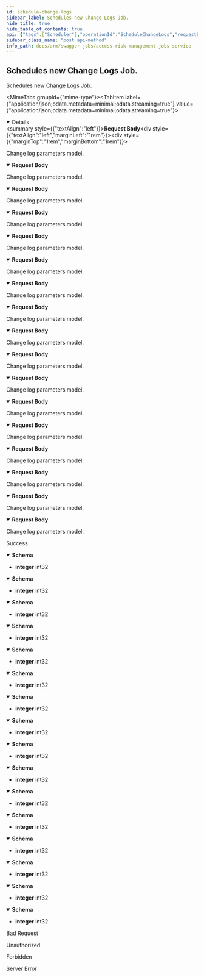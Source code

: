 ```yaml
---
id: schedule-change-logs
sidebar_label: Schedules new Change Logs Job.
hide_title: true
hide_table_of_contents: true
api: {"tags":["Scheduler"],"operationId":"ScheduleChangeLogs","requestBody":{"content":{"application/json;odata.metadata=minimal;odata.streaming=true":{"schema":{"description":"Represents change logs parameters.","required":["customerId","changeLogType","itemIds"],"type":"object","properties":{"customerId":{"format":"uuid","description":"Identifier of the customer.","type":"string"},"erpSystemId":{"format":"int32","description":"Identifier of ERP system.","type":"integer"},"changeLogType":{"description":"Type of change logs: rulebook change logs, user management change logs, etc..","type":"string"},"itemIds":{"description":"Identifiers of items to generate logs.","minLength":1,"uniqueItems":false,"type":"array","items":{"type":"object"}},"fromDate":{"format":"date-time","description":"Start date of the reporting period.","type":"string"},"toDate":{"format":"date-time","description":"End date of the reporting period.","type":"string"}}}},"application/json;odata.metadata=minimal;odata.streaming=false":{"schema":{"description":"Represents change logs parameters.","required":["customerId","changeLogType","itemIds"],"type":"object","properties":{"customerId":{"format":"uuid","description":"Identifier of the customer.","type":"string"},"erpSystemId":{"format":"int32","description":"Identifier of ERP system.","type":"integer"},"changeLogType":{"description":"Type of change logs: rulebook change logs, user management change logs, etc..","type":"string"},"itemIds":{"description":"Identifiers of items to generate logs.","minLength":1,"uniqueItems":false,"type":"array","items":{"type":"object"}},"fromDate":{"format":"date-time","description":"Start date of the reporting period.","type":"string"},"toDate":{"format":"date-time","description":"End date of the reporting period.","type":"string"}}}},"application/json;odata.metadata=minimal":{"schema":{"description":"Represents change logs parameters.","required":["customerId","changeLogType","itemIds"],"type":"object","properties":{"customerId":{"format":"uuid","description":"Identifier of the customer.","type":"string"},"erpSystemId":{"format":"int32","description":"Identifier of ERP system.","type":"integer"},"changeLogType":{"description":"Type of change logs: rulebook change logs, user management change logs, etc..","type":"string"},"itemIds":{"description":"Identifiers of items to generate logs.","minLength":1,"uniqueItems":false,"type":"array","items":{"type":"object"}},"fromDate":{"format":"date-time","description":"Start date of the reporting period.","type":"string"},"toDate":{"format":"date-time","description":"End date of the reporting period.","type":"string"}}}},"application/json;odata.metadata=full;odata.streaming=true":{"schema":{"description":"Represents change logs parameters.","required":["customerId","changeLogType","itemIds"],"type":"object","properties":{"customerId":{"format":"uuid","description":"Identifier of the customer.","type":"string"},"erpSystemId":{"format":"int32","description":"Identifier of ERP system.","type":"integer"},"changeLogType":{"description":"Type of change logs: rulebook change logs, user management change logs, etc..","type":"string"},"itemIds":{"description":"Identifiers of items to generate logs.","minLength":1,"uniqueItems":false,"type":"array","items":{"type":"object"}},"fromDate":{"format":"date-time","description":"Start date of the reporting period.","type":"string"},"toDate":{"format":"date-time","description":"End date of the reporting period.","type":"string"}}}},"application/json;odata.metadata=full;odata.streaming=false":{"schema":{"description":"Represents change logs parameters.","required":["customerId","changeLogType","itemIds"],"type":"object","properties":{"customerId":{"format":"uuid","description":"Identifier of the customer.","type":"string"},"erpSystemId":{"format":"int32","description":"Identifier of ERP system.","type":"integer"},"changeLogType":{"description":"Type of change logs: rulebook change logs, user management change logs, etc..","type":"string"},"itemIds":{"description":"Identifiers of items to generate logs.","minLength":1,"uniqueItems":false,"type":"array","items":{"type":"object"}},"fromDate":{"format":"date-time","description":"Start date of the reporting period.","type":"string"},"toDate":{"format":"date-time","description":"End date of the reporting period.","type":"string"}}}},"application/json;odata.metadata=full":{"schema":{"description":"Represents change logs parameters.","required":["customerId","changeLogType","itemIds"],"type":"object","properties":{"customerId":{"format":"uuid","description":"Identifier of the customer.","type":"string"},"erpSystemId":{"format":"int32","description":"Identifier of ERP system.","type":"integer"},"changeLogType":{"description":"Type of change logs: rulebook change logs, user management change logs, etc..","type":"string"},"itemIds":{"description":"Identifiers of items to generate logs.","minLength":1,"uniqueItems":false,"type":"array","items":{"type":"object"}},"fromDate":{"format":"date-time","description":"Start date of the reporting period.","type":"string"},"toDate":{"format":"date-time","description":"End date of the reporting period.","type":"string"}}}},"application/json;odata.metadata=none;odata.streaming=true":{"schema":{"description":"Represents change logs parameters.","required":["customerId","changeLogType","itemIds"],"type":"object","properties":{"customerId":{"format":"uuid","description":"Identifier of the customer.","type":"string"},"erpSystemId":{"format":"int32","description":"Identifier of ERP system.","type":"integer"},"changeLogType":{"description":"Type of change logs: rulebook change logs, user management change logs, etc..","type":"string"},"itemIds":{"description":"Identifiers of items to generate logs.","minLength":1,"uniqueItems":false,"type":"array","items":{"type":"object"}},"fromDate":{"format":"date-time","description":"Start date of the reporting period.","type":"string"},"toDate":{"format":"date-time","description":"End date of the reporting period.","type":"string"}}}},"application/json;odata.metadata=none;odata.streaming=false":{"schema":{"description":"Represents change logs parameters.","required":["customerId","changeLogType","itemIds"],"type":"object","properties":{"customerId":{"format":"uuid","description":"Identifier of the customer.","type":"string"},"erpSystemId":{"format":"int32","description":"Identifier of ERP system.","type":"integer"},"changeLogType":{"description":"Type of change logs: rulebook change logs, user management change logs, etc..","type":"string"},"itemIds":{"description":"Identifiers of items to generate logs.","minLength":1,"uniqueItems":false,"type":"array","items":{"type":"object"}},"fromDate":{"format":"date-time","description":"Start date of the reporting period.","type":"string"},"toDate":{"format":"date-time","description":"End date of the reporting period.","type":"string"}}}},"application/json;odata.metadata=none":{"schema":{"description":"Represents change logs parameters.","required":["customerId","changeLogType","itemIds"],"type":"object","properties":{"customerId":{"format":"uuid","description":"Identifier of the customer.","type":"string"},"erpSystemId":{"format":"int32","description":"Identifier of ERP system.","type":"integer"},"changeLogType":{"description":"Type of change logs: rulebook change logs, user management change logs, etc..","type":"string"},"itemIds":{"description":"Identifiers of items to generate logs.","minLength":1,"uniqueItems":false,"type":"array","items":{"type":"object"}},"fromDate":{"format":"date-time","description":"Start date of the reporting period.","type":"string"},"toDate":{"format":"date-time","description":"End date of the reporting period.","type":"string"}}}},"application/json;odata.streaming=true":{"schema":{"description":"Represents change logs parameters.","required":["customerId","changeLogType","itemIds"],"type":"object","properties":{"customerId":{"format":"uuid","description":"Identifier of the customer.","type":"string"},"erpSystemId":{"format":"int32","description":"Identifier of ERP system.","type":"integer"},"changeLogType":{"description":"Type of change logs: rulebook change logs, user management change logs, etc..","type":"string"},"itemIds":{"description":"Identifiers of items to generate logs.","minLength":1,"uniqueItems":false,"type":"array","items":{"type":"object"}},"fromDate":{"format":"date-time","description":"Start date of the reporting period.","type":"string"},"toDate":{"format":"date-time","description":"End date of the reporting period.","type":"string"}}}},"application/json;odata.streaming=false":{"schema":{"description":"Represents change logs parameters.","required":["customerId","changeLogType","itemIds"],"type":"object","properties":{"customerId":{"format":"uuid","description":"Identifier of the customer.","type":"string"},"erpSystemId":{"format":"int32","description":"Identifier of ERP system.","type":"integer"},"changeLogType":{"description":"Type of change logs: rulebook change logs, user management change logs, etc..","type":"string"},"itemIds":{"description":"Identifiers of items to generate logs.","minLength":1,"uniqueItems":false,"type":"array","items":{"type":"object"}},"fromDate":{"format":"date-time","description":"Start date of the reporting period.","type":"string"},"toDate":{"format":"date-time","description":"End date of the reporting period.","type":"string"}}}},"application/json":{"schema":{"description":"Represents change logs parameters.","required":["customerId","changeLogType","itemIds"],"type":"object","properties":{"customerId":{"format":"uuid","description":"Identifier of the customer.","type":"string"},"erpSystemId":{"format":"int32","description":"Identifier of ERP system.","type":"integer"},"changeLogType":{"description":"Type of change logs: rulebook change logs, user management change logs, etc..","type":"string"},"itemIds":{"description":"Identifiers of items to generate logs.","minLength":1,"uniqueItems":false,"type":"array","items":{"type":"object"}},"fromDate":{"format":"date-time","description":"Start date of the reporting period.","type":"string"},"toDate":{"format":"date-time","description":"End date of the reporting period.","type":"string"}}}},"application/xml":{"schema":{"description":"Represents change logs parameters.","required":["customerId","changeLogType","itemIds"],"type":"object","properties":{"customerId":{"format":"uuid","description":"Identifier of the customer.","type":"string"},"erpSystemId":{"format":"int32","description":"Identifier of ERP system.","type":"integer"},"changeLogType":{"description":"Type of change logs: rulebook change logs, user management change logs, etc..","type":"string"},"itemIds":{"description":"Identifiers of items to generate logs.","minLength":1,"uniqueItems":false,"type":"array","items":{"type":"object"}},"fromDate":{"format":"date-time","description":"Start date of the reporting period.","type":"string"},"toDate":{"format":"date-time","description":"End date of the reporting period.","type":"string"}}}},"application/prs.odatatestxx-odata":{"schema":{"description":"Represents change logs parameters.","required":["customerId","changeLogType","itemIds"],"type":"object","properties":{"customerId":{"format":"uuid","description":"Identifier of the customer.","type":"string"},"erpSystemId":{"format":"int32","description":"Identifier of ERP system.","type":"integer"},"changeLogType":{"description":"Type of change logs: rulebook change logs, user management change logs, etc..","type":"string"},"itemIds":{"description":"Identifiers of items to generate logs.","minLength":1,"uniqueItems":false,"type":"array","items":{"type":"object"}},"fromDate":{"format":"date-time","description":"Start date of the reporting period.","type":"string"},"toDate":{"format":"date-time","description":"End date of the reporting period.","type":"string"}}}},"application/json-patch+json":{"schema":{"description":"Represents change logs parameters.","required":["customerId","changeLogType","itemIds"],"type":"object","properties":{"customerId":{"format":"uuid","description":"Identifier of the customer.","type":"string"},"erpSystemId":{"format":"int32","description":"Identifier of ERP system.","type":"integer"},"changeLogType":{"description":"Type of change logs: rulebook change logs, user management change logs, etc..","type":"string"},"itemIds":{"description":"Identifiers of items to generate logs.","minLength":1,"uniqueItems":false,"type":"array","items":{"type":"object"}},"fromDate":{"format":"date-time","description":"Start date of the reporting period.","type":"string"},"toDate":{"format":"date-time","description":"End date of the reporting period.","type":"string"}}}},"text/json":{"schema":{"description":"Represents change logs parameters.","required":["customerId","changeLogType","itemIds"],"type":"object","properties":{"customerId":{"format":"uuid","description":"Identifier of the customer.","type":"string"},"erpSystemId":{"format":"int32","description":"Identifier of ERP system.","type":"integer"},"changeLogType":{"description":"Type of change logs: rulebook change logs, user management change logs, etc..","type":"string"},"itemIds":{"description":"Identifiers of items to generate logs.","minLength":1,"uniqueItems":false,"type":"array","items":{"type":"object"}},"fromDate":{"format":"date-time","description":"Start date of the reporting period.","type":"string"},"toDate":{"format":"date-time","description":"End date of the reporting period.","type":"string"}}}},"application/*+json":{"schema":{"description":"Represents change logs parameters.","required":["customerId","changeLogType","itemIds"],"type":"object","properties":{"customerId":{"format":"uuid","description":"Identifier of the customer.","type":"string"},"erpSystemId":{"format":"int32","description":"Identifier of ERP system.","type":"integer"},"changeLogType":{"description":"Type of change logs: rulebook change logs, user management change logs, etc..","type":"string"},"itemIds":{"description":"Identifiers of items to generate logs.","minLength":1,"uniqueItems":false,"type":"array","items":{"type":"object"}},"fromDate":{"format":"date-time","description":"Start date of the reporting period.","type":"string"},"toDate":{"format":"date-time","description":"End date of the reporting period.","type":"string"}}}}},"description":"Change log parameters model."},"responses":{"200":{"description":"Success","content":{"application/json;odata.metadata=minimal;odata.streaming=true":{"schema":{"format":"int32","type":"integer"}},"application/json;odata.metadata=minimal;odata.streaming=false":{"schema":{"format":"int32","type":"integer"}},"application/json;odata.metadata=minimal":{"schema":{"format":"int32","type":"integer"}},"application/json;odata.metadata=full;odata.streaming=true":{"schema":{"format":"int32","type":"integer"}},"application/json;odata.metadata=full;odata.streaming=false":{"schema":{"format":"int32","type":"integer"}},"application/json;odata.metadata=full":{"schema":{"format":"int32","type":"integer"}},"application/json;odata.metadata=none;odata.streaming=true":{"schema":{"format":"int32","type":"integer"}},"application/json;odata.metadata=none;odata.streaming=false":{"schema":{"format":"int32","type":"integer"}},"application/json;odata.metadata=none":{"schema":{"format":"int32","type":"integer"}},"application/json;odata.streaming=true":{"schema":{"format":"int32","type":"integer"}},"application/json;odata.streaming=false":{"schema":{"format":"int32","type":"integer"}},"application/json":{"schema":{"format":"int32","type":"integer"}},"application/xml":{"schema":{"format":"int32","type":"integer"}},"application/prs.odatatestxx-odata":{"schema":{"format":"int32","type":"integer"}},"text/plain":{"schema":{"format":"int32","type":"integer"}},"text/json":{"schema":{"format":"int32","type":"integer"}}}},"400":{"description":"Bad Request"},"401":{"description":"Unauthorized"},"403":{"description":"Forbidden"},"500":{"description":"Server Error"}},"description":"Schedules new Change Logs Job.","method":"post","path":"/api/schedule/changeLogs","jsonRequestBodyExample":{"customerId":"3fa85f64-5717-4562-b3fc-2c963f66afa6","erpSystemId":0,"changeLogType":"string","itemIds":[{}],"fromDate":"2022-08-23","toDate":"2022-08-23"},"info":{"version":"1.0","title":"Access Risk Management Jobs Service"},"postman":{"name":"Schedules new Change Logs Job.","description":{"type":"text/plain"},"url":{"path":["api","schedule","changeLogs"],"host":["{{baseUrl}}"],"query":[],"variable":[]},"header":[{"key":"Content-Type","value":"application/json"},{"key":"Accept","value":"application/json;odata.metadata=minimal;odata.streaming=true"}],"method":"POST","body":{"mode":"raw","raw":"\"\"","options":{"raw":{"language":"json"}}}}}
sidebar_class_name: "post api-method"
info_path: docs/arm/swagger-jobs/access-risk-management-jobs-service
---
```



## Schedules new Change Logs Job.



Schedules new Change Logs Job.

<MimeTabs groupId={"mime-type"}><TabItem label={"application/json;odata.metadata=minimal;odata.streaming=true"} value={"application/json;odata.metadata=minimal;odata.streaming=true"}><details style={{}} data-collapsed={false} open={true}><summary style={{"textAlign":"left"}}><strong>Request Body</strong></summary><div style={{"textAlign":"left","marginLeft":"1rem"}}><div style={{"marginTop":"1rem","marginBottom":"1rem"}}>

Change log parameters model.

</div></div><ul style={{"marginLeft":"1rem"}}><SchemaItem collapsible={false} name={"customerId"} required={true} schemaDescription={"Identifier of the customer."} schemaName={"uuid"} qualifierMessage={undefined} defaultValue={undefined}></SchemaItem><SchemaItem collapsible={false} name={"erpSystemId"} required={false} schemaDescription={"Identifier of ERP system."} schemaName={"int32"} qualifierMessage={undefined} defaultValue={undefined}></SchemaItem><SchemaItem collapsible={false} name={"changeLogType"} required={true} schemaDescription={"Type of change logs: rulebook change logs, user management change logs, etc.."} schemaName={"string"} qualifierMessage={undefined} defaultValue={undefined}></SchemaItem><SchemaItem collapsible={false} name={"itemIds"} required={true} schemaDescription={"Identifiers of items to generate logs."} schemaName={"object[]"} qualifierMessage={undefined} defaultValue={undefined}></SchemaItem><SchemaItem collapsible={false} name={"fromDate"} required={false} schemaDescription={"Start date of the reporting period."} schemaName={"date-time"} qualifierMessage={undefined} defaultValue={undefined}></SchemaItem><SchemaItem collapsible={false} name={"toDate"} required={false} schemaDescription={"End date of the reporting period."} schemaName={"date-time"} qualifierMessage={undefined} defaultValue={undefined}></SchemaItem></ul></details></TabItem><TabItem label={"application/json;odata.metadata=minimal;odata.streaming=false"} value={"application/json;odata.metadata=minimal;odata.streaming=false"}><details style={{}} data-collapsed={false} open={true}><summary style={{"textAlign":"left"}}><strong>Request Body</strong></summary><div style={{"textAlign":"left","marginLeft":"1rem"}}><div style={{"marginTop":"1rem","marginBottom":"1rem"}}>

Change log parameters model.

</div></div><ul style={{"marginLeft":"1rem"}}><SchemaItem collapsible={false} name={"customerId"} required={true} schemaDescription={"Identifier of the customer."} schemaName={"uuid"} qualifierMessage={undefined} defaultValue={undefined}></SchemaItem><SchemaItem collapsible={false} name={"erpSystemId"} required={false} schemaDescription={"Identifier of ERP system."} schemaName={"int32"} qualifierMessage={undefined} defaultValue={undefined}></SchemaItem><SchemaItem collapsible={false} name={"changeLogType"} required={true} schemaDescription={"Type of change logs: rulebook change logs, user management change logs, etc.."} schemaName={"string"} qualifierMessage={undefined} defaultValue={undefined}></SchemaItem><SchemaItem collapsible={false} name={"itemIds"} required={true} schemaDescription={"Identifiers of items to generate logs."} schemaName={"object[]"} qualifierMessage={undefined} defaultValue={undefined}></SchemaItem><SchemaItem collapsible={false} name={"fromDate"} required={false} schemaDescription={"Start date of the reporting period."} schemaName={"date-time"} qualifierMessage={undefined} defaultValue={undefined}></SchemaItem><SchemaItem collapsible={false} name={"toDate"} required={false} schemaDescription={"End date of the reporting period."} schemaName={"date-time"} qualifierMessage={undefined} defaultValue={undefined}></SchemaItem></ul></details></TabItem><TabItem label={"application/json;odata.metadata=minimal"} value={"application/json;odata.metadata=minimal"}><details style={{}} data-collapsed={false} open={true}><summary style={{"textAlign":"left"}}><strong>Request Body</strong></summary><div style={{"textAlign":"left","marginLeft":"1rem"}}><div style={{"marginTop":"1rem","marginBottom":"1rem"}}>

Change log parameters model.

</div></div><ul style={{"marginLeft":"1rem"}}><SchemaItem collapsible={false} name={"customerId"} required={true} schemaDescription={"Identifier of the customer."} schemaName={"uuid"} qualifierMessage={undefined} defaultValue={undefined}></SchemaItem><SchemaItem collapsible={false} name={"erpSystemId"} required={false} schemaDescription={"Identifier of ERP system."} schemaName={"int32"} qualifierMessage={undefined} defaultValue={undefined}></SchemaItem><SchemaItem collapsible={false} name={"changeLogType"} required={true} schemaDescription={"Type of change logs: rulebook change logs, user management change logs, etc.."} schemaName={"string"} qualifierMessage={undefined} defaultValue={undefined}></SchemaItem><SchemaItem collapsible={false} name={"itemIds"} required={true} schemaDescription={"Identifiers of items to generate logs."} schemaName={"object[]"} qualifierMessage={undefined} defaultValue={undefined}></SchemaItem><SchemaItem collapsible={false} name={"fromDate"} required={false} schemaDescription={"Start date of the reporting period."} schemaName={"date-time"} qualifierMessage={undefined} defaultValue={undefined}></SchemaItem><SchemaItem collapsible={false} name={"toDate"} required={false} schemaDescription={"End date of the reporting period."} schemaName={"date-time"} qualifierMessage={undefined} defaultValue={undefined}></SchemaItem></ul></details></TabItem><TabItem label={"application/json;odata.metadata=full;odata.streaming=true"} value={"application/json;odata.metadata=full;odata.streaming=true"}><details style={{}} data-collapsed={false} open={true}><summary style={{"textAlign":"left"}}><strong>Request Body</strong></summary><div style={{"textAlign":"left","marginLeft":"1rem"}}><div style={{"marginTop":"1rem","marginBottom":"1rem"}}>

Change log parameters model.

</div></div><ul style={{"marginLeft":"1rem"}}><SchemaItem collapsible={false} name={"customerId"} required={true} schemaDescription={"Identifier of the customer."} schemaName={"uuid"} qualifierMessage={undefined} defaultValue={undefined}></SchemaItem><SchemaItem collapsible={false} name={"erpSystemId"} required={false} schemaDescription={"Identifier of ERP system."} schemaName={"int32"} qualifierMessage={undefined} defaultValue={undefined}></SchemaItem><SchemaItem collapsible={false} name={"changeLogType"} required={true} schemaDescription={"Type of change logs: rulebook change logs, user management change logs, etc.."} schemaName={"string"} qualifierMessage={undefined} defaultValue={undefined}></SchemaItem><SchemaItem collapsible={false} name={"itemIds"} required={true} schemaDescription={"Identifiers of items to generate logs."} schemaName={"object[]"} qualifierMessage={undefined} defaultValue={undefined}></SchemaItem><SchemaItem collapsible={false} name={"fromDate"} required={false} schemaDescription={"Start date of the reporting period."} schemaName={"date-time"} qualifierMessage={undefined} defaultValue={undefined}></SchemaItem><SchemaItem collapsible={false} name={"toDate"} required={false} schemaDescription={"End date of the reporting period."} schemaName={"date-time"} qualifierMessage={undefined} defaultValue={undefined}></SchemaItem></ul></details></TabItem><TabItem label={"application/json;odata.metadata=full;odata.streaming=false"} value={"application/json;odata.metadata=full;odata.streaming=false"}><details style={{}} data-collapsed={false} open={true}><summary style={{"textAlign":"left"}}><strong>Request Body</strong></summary><div style={{"textAlign":"left","marginLeft":"1rem"}}><div style={{"marginTop":"1rem","marginBottom":"1rem"}}>

Change log parameters model.

</div></div><ul style={{"marginLeft":"1rem"}}><SchemaItem collapsible={false} name={"customerId"} required={true} schemaDescription={"Identifier of the customer."} schemaName={"uuid"} qualifierMessage={undefined} defaultValue={undefined}></SchemaItem><SchemaItem collapsible={false} name={"erpSystemId"} required={false} schemaDescription={"Identifier of ERP system."} schemaName={"int32"} qualifierMessage={undefined} defaultValue={undefined}></SchemaItem><SchemaItem collapsible={false} name={"changeLogType"} required={true} schemaDescription={"Type of change logs: rulebook change logs, user management change logs, etc.."} schemaName={"string"} qualifierMessage={undefined} defaultValue={undefined}></SchemaItem><SchemaItem collapsible={false} name={"itemIds"} required={true} schemaDescription={"Identifiers of items to generate logs."} schemaName={"object[]"} qualifierMessage={undefined} defaultValue={undefined}></SchemaItem><SchemaItem collapsible={false} name={"fromDate"} required={false} schemaDescription={"Start date of the reporting period."} schemaName={"date-time"} qualifierMessage={undefined} defaultValue={undefined}></SchemaItem><SchemaItem collapsible={false} name={"toDate"} required={false} schemaDescription={"End date of the reporting period."} schemaName={"date-time"} qualifierMessage={undefined} defaultValue={undefined}></SchemaItem></ul></details></TabItem><TabItem label={"application/json;odata.metadata=full"} value={"application/json;odata.metadata=full"}><details style={{}} data-collapsed={false} open={true}><summary style={{"textAlign":"left"}}><strong>Request Body</strong></summary><div style={{"textAlign":"left","marginLeft":"1rem"}}><div style={{"marginTop":"1rem","marginBottom":"1rem"}}>

Change log parameters model.

</div></div><ul style={{"marginLeft":"1rem"}}><SchemaItem collapsible={false} name={"customerId"} required={true} schemaDescription={"Identifier of the customer."} schemaName={"uuid"} qualifierMessage={undefined} defaultValue={undefined}></SchemaItem><SchemaItem collapsible={false} name={"erpSystemId"} required={false} schemaDescription={"Identifier of ERP system."} schemaName={"int32"} qualifierMessage={undefined} defaultValue={undefined}></SchemaItem><SchemaItem collapsible={false} name={"changeLogType"} required={true} schemaDescription={"Type of change logs: rulebook change logs, user management change logs, etc.."} schemaName={"string"} qualifierMessage={undefined} defaultValue={undefined}></SchemaItem><SchemaItem collapsible={false} name={"itemIds"} required={true} schemaDescription={"Identifiers of items to generate logs."} schemaName={"object[]"} qualifierMessage={undefined} defaultValue={undefined}></SchemaItem><SchemaItem collapsible={false} name={"fromDate"} required={false} schemaDescription={"Start date of the reporting period."} schemaName={"date-time"} qualifierMessage={undefined} defaultValue={undefined}></SchemaItem><SchemaItem collapsible={false} name={"toDate"} required={false} schemaDescription={"End date of the reporting period."} schemaName={"date-time"} qualifierMessage={undefined} defaultValue={undefined}></SchemaItem></ul></details></TabItem><TabItem label={"application/json;odata.metadata=none;odata.streaming=true"} value={"application/json;odata.metadata=none;odata.streaming=true"}><details style={{}} data-collapsed={false} open={true}><summary style={{"textAlign":"left"}}><strong>Request Body</strong></summary><div style={{"textAlign":"left","marginLeft":"1rem"}}><div style={{"marginTop":"1rem","marginBottom":"1rem"}}>

Change log parameters model.

</div></div><ul style={{"marginLeft":"1rem"}}><SchemaItem collapsible={false} name={"customerId"} required={true} schemaDescription={"Identifier of the customer."} schemaName={"uuid"} qualifierMessage={undefined} defaultValue={undefined}></SchemaItem><SchemaItem collapsible={false} name={"erpSystemId"} required={false} schemaDescription={"Identifier of ERP system."} schemaName={"int32"} qualifierMessage={undefined} defaultValue={undefined}></SchemaItem><SchemaItem collapsible={false} name={"changeLogType"} required={true} schemaDescription={"Type of change logs: rulebook change logs, user management change logs, etc.."} schemaName={"string"} qualifierMessage={undefined} defaultValue={undefined}></SchemaItem><SchemaItem collapsible={false} name={"itemIds"} required={true} schemaDescription={"Identifiers of items to generate logs."} schemaName={"object[]"} qualifierMessage={undefined} defaultValue={undefined}></SchemaItem><SchemaItem collapsible={false} name={"fromDate"} required={false} schemaDescription={"Start date of the reporting period."} schemaName={"date-time"} qualifierMessage={undefined} defaultValue={undefined}></SchemaItem><SchemaItem collapsible={false} name={"toDate"} required={false} schemaDescription={"End date of the reporting period."} schemaName={"date-time"} qualifierMessage={undefined} defaultValue={undefined}></SchemaItem></ul></details></TabItem><TabItem label={"application/json;odata.metadata=none;odata.streaming=false"} value={"application/json;odata.metadata=none;odata.streaming=false"}><details style={{}} data-collapsed={false} open={true}><summary style={{"textAlign":"left"}}><strong>Request Body</strong></summary><div style={{"textAlign":"left","marginLeft":"1rem"}}><div style={{"marginTop":"1rem","marginBottom":"1rem"}}>

Change log parameters model.

</div></div><ul style={{"marginLeft":"1rem"}}><SchemaItem collapsible={false} name={"customerId"} required={true} schemaDescription={"Identifier of the customer."} schemaName={"uuid"} qualifierMessage={undefined} defaultValue={undefined}></SchemaItem><SchemaItem collapsible={false} name={"erpSystemId"} required={false} schemaDescription={"Identifier of ERP system."} schemaName={"int32"} qualifierMessage={undefined} defaultValue={undefined}></SchemaItem><SchemaItem collapsible={false} name={"changeLogType"} required={true} schemaDescription={"Type of change logs: rulebook change logs, user management change logs, etc.."} schemaName={"string"} qualifierMessage={undefined} defaultValue={undefined}></SchemaItem><SchemaItem collapsible={false} name={"itemIds"} required={true} schemaDescription={"Identifiers of items to generate logs."} schemaName={"object[]"} qualifierMessage={undefined} defaultValue={undefined}></SchemaItem><SchemaItem collapsible={false} name={"fromDate"} required={false} schemaDescription={"Start date of the reporting period."} schemaName={"date-time"} qualifierMessage={undefined} defaultValue={undefined}></SchemaItem><SchemaItem collapsible={false} name={"toDate"} required={false} schemaDescription={"End date of the reporting period."} schemaName={"date-time"} qualifierMessage={undefined} defaultValue={undefined}></SchemaItem></ul></details></TabItem><TabItem label={"application/json;odata.metadata=none"} value={"application/json;odata.metadata=none"}><details style={{}} data-collapsed={false} open={true}><summary style={{"textAlign":"left"}}><strong>Request Body</strong></summary><div style={{"textAlign":"left","marginLeft":"1rem"}}><div style={{"marginTop":"1rem","marginBottom":"1rem"}}>

Change log parameters model.

</div></div><ul style={{"marginLeft":"1rem"}}><SchemaItem collapsible={false} name={"customerId"} required={true} schemaDescription={"Identifier of the customer."} schemaName={"uuid"} qualifierMessage={undefined} defaultValue={undefined}></SchemaItem><SchemaItem collapsible={false} name={"erpSystemId"} required={false} schemaDescription={"Identifier of ERP system."} schemaName={"int32"} qualifierMessage={undefined} defaultValue={undefined}></SchemaItem><SchemaItem collapsible={false} name={"changeLogType"} required={true} schemaDescription={"Type of change logs: rulebook change logs, user management change logs, etc.."} schemaName={"string"} qualifierMessage={undefined} defaultValue={undefined}></SchemaItem><SchemaItem collapsible={false} name={"itemIds"} required={true} schemaDescription={"Identifiers of items to generate logs."} schemaName={"object[]"} qualifierMessage={undefined} defaultValue={undefined}></SchemaItem><SchemaItem collapsible={false} name={"fromDate"} required={false} schemaDescription={"Start date of the reporting period."} schemaName={"date-time"} qualifierMessage={undefined} defaultValue={undefined}></SchemaItem><SchemaItem collapsible={false} name={"toDate"} required={false} schemaDescription={"End date of the reporting period."} schemaName={"date-time"} qualifierMessage={undefined} defaultValue={undefined}></SchemaItem></ul></details></TabItem><TabItem label={"application/json;odata.streaming=true"} value={"application/json;odata.streaming=true"}><details style={{}} data-collapsed={false} open={true}><summary style={{"textAlign":"left"}}><strong>Request Body</strong></summary><div style={{"textAlign":"left","marginLeft":"1rem"}}><div style={{"marginTop":"1rem","marginBottom":"1rem"}}>

Change log parameters model.

</div></div><ul style={{"marginLeft":"1rem"}}><SchemaItem collapsible={false} name={"customerId"} required={true} schemaDescription={"Identifier of the customer."} schemaName={"uuid"} qualifierMessage={undefined} defaultValue={undefined}></SchemaItem><SchemaItem collapsible={false} name={"erpSystemId"} required={false} schemaDescription={"Identifier of ERP system."} schemaName={"int32"} qualifierMessage={undefined} defaultValue={undefined}></SchemaItem><SchemaItem collapsible={false} name={"changeLogType"} required={true} schemaDescription={"Type of change logs: rulebook change logs, user management change logs, etc.."} schemaName={"string"} qualifierMessage={undefined} defaultValue={undefined}></SchemaItem><SchemaItem collapsible={false} name={"itemIds"} required={true} schemaDescription={"Identifiers of items to generate logs."} schemaName={"object[]"} qualifierMessage={undefined} defaultValue={undefined}></SchemaItem><SchemaItem collapsible={false} name={"fromDate"} required={false} schemaDescription={"Start date of the reporting period."} schemaName={"date-time"} qualifierMessage={undefined} defaultValue={undefined}></SchemaItem><SchemaItem collapsible={false} name={"toDate"} required={false} schemaDescription={"End date of the reporting period."} schemaName={"date-time"} qualifierMessage={undefined} defaultValue={undefined}></SchemaItem></ul></details></TabItem><TabItem label={"application/json;odata.streaming=false"} value={"application/json;odata.streaming=false"}><details style={{}} data-collapsed={false} open={true}><summary style={{"textAlign":"left"}}><strong>Request Body</strong></summary><div style={{"textAlign":"left","marginLeft":"1rem"}}><div style={{"marginTop":"1rem","marginBottom":"1rem"}}>

Change log parameters model.

</div></div><ul style={{"marginLeft":"1rem"}}><SchemaItem collapsible={false} name={"customerId"} required={true} schemaDescription={"Identifier of the customer."} schemaName={"uuid"} qualifierMessage={undefined} defaultValue={undefined}></SchemaItem><SchemaItem collapsible={false} name={"erpSystemId"} required={false} schemaDescription={"Identifier of ERP system."} schemaName={"int32"} qualifierMessage={undefined} defaultValue={undefined}></SchemaItem><SchemaItem collapsible={false} name={"changeLogType"} required={true} schemaDescription={"Type of change logs: rulebook change logs, user management change logs, etc.."} schemaName={"string"} qualifierMessage={undefined} defaultValue={undefined}></SchemaItem><SchemaItem collapsible={false} name={"itemIds"} required={true} schemaDescription={"Identifiers of items to generate logs."} schemaName={"object[]"} qualifierMessage={undefined} defaultValue={undefined}></SchemaItem><SchemaItem collapsible={false} name={"fromDate"} required={false} schemaDescription={"Start date of the reporting period."} schemaName={"date-time"} qualifierMessage={undefined} defaultValue={undefined}></SchemaItem><SchemaItem collapsible={false} name={"toDate"} required={false} schemaDescription={"End date of the reporting period."} schemaName={"date-time"} qualifierMessage={undefined} defaultValue={undefined}></SchemaItem></ul></details></TabItem><TabItem label={"application/json"} value={"application/json"}><details style={{}} data-collapsed={false} open={true}><summary style={{"textAlign":"left"}}><strong>Request Body</strong></summary><div style={{"textAlign":"left","marginLeft":"1rem"}}><div style={{"marginTop":"1rem","marginBottom":"1rem"}}>

Change log parameters model.

</div></div><ul style={{"marginLeft":"1rem"}}><SchemaItem collapsible={false} name={"customerId"} required={true} schemaDescription={"Identifier of the customer."} schemaName={"uuid"} qualifierMessage={undefined} defaultValue={undefined}></SchemaItem><SchemaItem collapsible={false} name={"erpSystemId"} required={false} schemaDescription={"Identifier of ERP system."} schemaName={"int32"} qualifierMessage={undefined} defaultValue={undefined}></SchemaItem><SchemaItem collapsible={false} name={"changeLogType"} required={true} schemaDescription={"Type of change logs: rulebook change logs, user management change logs, etc.."} schemaName={"string"} qualifierMessage={undefined} defaultValue={undefined}></SchemaItem><SchemaItem collapsible={false} name={"itemIds"} required={true} schemaDescription={"Identifiers of items to generate logs."} schemaName={"object[]"} qualifierMessage={undefined} defaultValue={undefined}></SchemaItem><SchemaItem collapsible={false} name={"fromDate"} required={false} schemaDescription={"Start date of the reporting period."} schemaName={"date-time"} qualifierMessage={undefined} defaultValue={undefined}></SchemaItem><SchemaItem collapsible={false} name={"toDate"} required={false} schemaDescription={"End date of the reporting period."} schemaName={"date-time"} qualifierMessage={undefined} defaultValue={undefined}></SchemaItem></ul></details></TabItem><TabItem label={"application/xml"} value={"application/xml"}><details style={{}} data-collapsed={false} open={true}><summary style={{"textAlign":"left"}}><strong>Request Body</strong></summary><div style={{"textAlign":"left","marginLeft":"1rem"}}><div style={{"marginTop":"1rem","marginBottom":"1rem"}}>

Change log parameters model.

</div></div><ul style={{"marginLeft":"1rem"}}><SchemaItem collapsible={false} name={"customerId"} required={true} schemaDescription={"Identifier of the customer."} schemaName={"uuid"} qualifierMessage={undefined} defaultValue={undefined}></SchemaItem><SchemaItem collapsible={false} name={"erpSystemId"} required={false} schemaDescription={"Identifier of ERP system."} schemaName={"int32"} qualifierMessage={undefined} defaultValue={undefined}></SchemaItem><SchemaItem collapsible={false} name={"changeLogType"} required={true} schemaDescription={"Type of change logs: rulebook change logs, user management change logs, etc.."} schemaName={"string"} qualifierMessage={undefined} defaultValue={undefined}></SchemaItem><SchemaItem collapsible={false} name={"itemIds"} required={true} schemaDescription={"Identifiers of items to generate logs."} schemaName={"object[]"} qualifierMessage={undefined} defaultValue={undefined}></SchemaItem><SchemaItem collapsible={false} name={"fromDate"} required={false} schemaDescription={"Start date of the reporting period."} schemaName={"date-time"} qualifierMessage={undefined} defaultValue={undefined}></SchemaItem><SchemaItem collapsible={false} name={"toDate"} required={false} schemaDescription={"End date of the reporting period."} schemaName={"date-time"} qualifierMessage={undefined} defaultValue={undefined}></SchemaItem></ul></details></TabItem><TabItem label={"application/prs.odatatestxx-odata"} value={"application/prs.odatatestxx-odata"}><details style={{}} data-collapsed={false} open={true}><summary style={{"textAlign":"left"}}><strong>Request Body</strong></summary><div style={{"textAlign":"left","marginLeft":"1rem"}}><div style={{"marginTop":"1rem","marginBottom":"1rem"}}>

Change log parameters model.

</div></div><ul style={{"marginLeft":"1rem"}}><SchemaItem collapsible={false} name={"customerId"} required={true} schemaDescription={"Identifier of the customer."} schemaName={"uuid"} qualifierMessage={undefined} defaultValue={undefined}></SchemaItem><SchemaItem collapsible={false} name={"erpSystemId"} required={false} schemaDescription={"Identifier of ERP system."} schemaName={"int32"} qualifierMessage={undefined} defaultValue={undefined}></SchemaItem><SchemaItem collapsible={false} name={"changeLogType"} required={true} schemaDescription={"Type of change logs: rulebook change logs, user management change logs, etc.."} schemaName={"string"} qualifierMessage={undefined} defaultValue={undefined}></SchemaItem><SchemaItem collapsible={false} name={"itemIds"} required={true} schemaDescription={"Identifiers of items to generate logs."} schemaName={"object[]"} qualifierMessage={undefined} defaultValue={undefined}></SchemaItem><SchemaItem collapsible={false} name={"fromDate"} required={false} schemaDescription={"Start date of the reporting period."} schemaName={"date-time"} qualifierMessage={undefined} defaultValue={undefined}></SchemaItem><SchemaItem collapsible={false} name={"toDate"} required={false} schemaDescription={"End date of the reporting period."} schemaName={"date-time"} qualifierMessage={undefined} defaultValue={undefined}></SchemaItem></ul></details></TabItem><TabItem label={"application/json-patch+json"} value={"application/json-patch+json"}><details style={{}} data-collapsed={false} open={true}><summary style={{"textAlign":"left"}}><strong>Request Body</strong></summary><div style={{"textAlign":"left","marginLeft":"1rem"}}><div style={{"marginTop":"1rem","marginBottom":"1rem"}}>

Change log parameters model.

</div></div><ul style={{"marginLeft":"1rem"}}><SchemaItem collapsible={false} name={"customerId"} required={true} schemaDescription={"Identifier of the customer."} schemaName={"uuid"} qualifierMessage={undefined} defaultValue={undefined}></SchemaItem><SchemaItem collapsible={false} name={"erpSystemId"} required={false} schemaDescription={"Identifier of ERP system."} schemaName={"int32"} qualifierMessage={undefined} defaultValue={undefined}></SchemaItem><SchemaItem collapsible={false} name={"changeLogType"} required={true} schemaDescription={"Type of change logs: rulebook change logs, user management change logs, etc.."} schemaName={"string"} qualifierMessage={undefined} defaultValue={undefined}></SchemaItem><SchemaItem collapsible={false} name={"itemIds"} required={true} schemaDescription={"Identifiers of items to generate logs."} schemaName={"object[]"} qualifierMessage={undefined} defaultValue={undefined}></SchemaItem><SchemaItem collapsible={false} name={"fromDate"} required={false} schemaDescription={"Start date of the reporting period."} schemaName={"date-time"} qualifierMessage={undefined} defaultValue={undefined}></SchemaItem><SchemaItem collapsible={false} name={"toDate"} required={false} schemaDescription={"End date of the reporting period."} schemaName={"date-time"} qualifierMessage={undefined} defaultValue={undefined}></SchemaItem></ul></details></TabItem><TabItem label={"text/json"} value={"text/json"}><details style={{}} data-collapsed={false} open={true}><summary style={{"textAlign":"left"}}><strong>Request Body</strong></summary><div style={{"textAlign":"left","marginLeft":"1rem"}}><div style={{"marginTop":"1rem","marginBottom":"1rem"}}>

Change log parameters model.

</div></div><ul style={{"marginLeft":"1rem"}}><SchemaItem collapsible={false} name={"customerId"} required={true} schemaDescription={"Identifier of the customer."} schemaName={"uuid"} qualifierMessage={undefined} defaultValue={undefined}></SchemaItem><SchemaItem collapsible={false} name={"erpSystemId"} required={false} schemaDescription={"Identifier of ERP system."} schemaName={"int32"} qualifierMessage={undefined} defaultValue={undefined}></SchemaItem><SchemaItem collapsible={false} name={"changeLogType"} required={true} schemaDescription={"Type of change logs: rulebook change logs, user management change logs, etc.."} schemaName={"string"} qualifierMessage={undefined} defaultValue={undefined}></SchemaItem><SchemaItem collapsible={false} name={"itemIds"} required={true} schemaDescription={"Identifiers of items to generate logs."} schemaName={"object[]"} qualifierMessage={undefined} defaultValue={undefined}></SchemaItem><SchemaItem collapsible={false} name={"fromDate"} required={false} schemaDescription={"Start date of the reporting period."} schemaName={"date-time"} qualifierMessage={undefined} defaultValue={undefined}></SchemaItem><SchemaItem collapsible={false} name={"toDate"} required={false} schemaDescription={"End date of the reporting period."} schemaName={"date-time"} qualifierMessage={undefined} defaultValue={undefined}></SchemaItem></ul></details></TabItem><TabItem label={"application/*+json"} value={"application/*+json"}><details style={{}} data-collapsed={false} open={true}><summary style={{"textAlign":"left"}}><strong>Request Body</strong></summary><div style={{"textAlign":"left","marginLeft":"1rem"}}><div style={{"marginTop":"1rem","marginBottom":"1rem"}}>

Change log parameters model.

</div></div><ul style={{"marginLeft":"1rem"}}><SchemaItem collapsible={false} name={"customerId"} required={true} schemaDescription={"Identifier of the customer."} schemaName={"uuid"} qualifierMessage={undefined} defaultValue={undefined}></SchemaItem><SchemaItem collapsible={false} name={"erpSystemId"} required={false} schemaDescription={"Identifier of ERP system."} schemaName={"int32"} qualifierMessage={undefined} defaultValue={undefined}></SchemaItem><SchemaItem collapsible={false} name={"changeLogType"} required={true} schemaDescription={"Type of change logs: rulebook change logs, user management change logs, etc.."} schemaName={"string"} qualifierMessage={undefined} defaultValue={undefined}></SchemaItem><SchemaItem collapsible={false} name={"itemIds"} required={true} schemaDescription={"Identifiers of items to generate logs."} schemaName={"object[]"} qualifierMessage={undefined} defaultValue={undefined}></SchemaItem><SchemaItem collapsible={false} name={"fromDate"} required={false} schemaDescription={"Start date of the reporting period."} schemaName={"date-time"} qualifierMessage={undefined} defaultValue={undefined}></SchemaItem><SchemaItem collapsible={false} name={"toDate"} required={false} schemaDescription={"End date of the reporting period."} schemaName={"date-time"} qualifierMessage={undefined} defaultValue={undefined}></SchemaItem></ul></details></TabItem></MimeTabs><div><ApiTabs><TabItem label={"200"} value={"200"}><div>

Success

</div><div><MimeTabs groupId={"mime-type"}><TabItem label={"application/json;odata.metadata=minimal;odata.streaming=true"} value={"application/json;odata.metadata=minimal;odata.streaming=true"}><SchemaTabs groupId={"schema-tabs"}><TabItem label={"Schema"} value={"Schema"}><details style={{}} data-collapsed={false} open={true}><summary style={{"textAlign":"left"}}><strong>Schema</strong></summary><div style={{"textAlign":"left","marginLeft":"1rem"}}></div><ul style={{"marginLeft":"1rem"}}><li><div><strong>integer</strong><span style={{"opacity":"0.6"}}> int32</span></div></li></ul></details></TabItem></SchemaTabs></TabItem><TabItem label={"application/json;odata.metadata=minimal;odata.streaming=false"} value={"application/json;odata.metadata=minimal;odata.streaming=false"}><SchemaTabs groupId={"schema-tabs"}><TabItem label={"Schema"} value={"Schema"}><details style={{}} data-collapsed={false} open={true}><summary style={{"textAlign":"left"}}><strong>Schema</strong></summary><div style={{"textAlign":"left","marginLeft":"1rem"}}></div><ul style={{"marginLeft":"1rem"}}><li><div><strong>integer</strong><span style={{"opacity":"0.6"}}> int32</span></div></li></ul></details></TabItem></SchemaTabs></TabItem><TabItem label={"application/json;odata.metadata=minimal"} value={"application/json;odata.metadata=minimal"}><SchemaTabs groupId={"schema-tabs"}><TabItem label={"Schema"} value={"Schema"}><details style={{}} data-collapsed={false} open={true}><summary style={{"textAlign":"left"}}><strong>Schema</strong></summary><div style={{"textAlign":"left","marginLeft":"1rem"}}></div><ul style={{"marginLeft":"1rem"}}><li><div><strong>integer</strong><span style={{"opacity":"0.6"}}> int32</span></div></li></ul></details></TabItem></SchemaTabs></TabItem><TabItem label={"application/json;odata.metadata=full;odata.streaming=true"} value={"application/json;odata.metadata=full;odata.streaming=true"}><SchemaTabs groupId={"schema-tabs"}><TabItem label={"Schema"} value={"Schema"}><details style={{}} data-collapsed={false} open={true}><summary style={{"textAlign":"left"}}><strong>Schema</strong></summary><div style={{"textAlign":"left","marginLeft":"1rem"}}></div><ul style={{"marginLeft":"1rem"}}><li><div><strong>integer</strong><span style={{"opacity":"0.6"}}> int32</span></div></li></ul></details></TabItem></SchemaTabs></TabItem><TabItem label={"application/json;odata.metadata=full;odata.streaming=false"} value={"application/json;odata.metadata=full;odata.streaming=false"}><SchemaTabs groupId={"schema-tabs"}><TabItem label={"Schema"} value={"Schema"}><details style={{}} data-collapsed={false} open={true}><summary style={{"textAlign":"left"}}><strong>Schema</strong></summary><div style={{"textAlign":"left","marginLeft":"1rem"}}></div><ul style={{"marginLeft":"1rem"}}><li><div><strong>integer</strong><span style={{"opacity":"0.6"}}> int32</span></div></li></ul></details></TabItem></SchemaTabs></TabItem><TabItem label={"application/json;odata.metadata=full"} value={"application/json;odata.metadata=full"}><SchemaTabs groupId={"schema-tabs"}><TabItem label={"Schema"} value={"Schema"}><details style={{}} data-collapsed={false} open={true}><summary style={{"textAlign":"left"}}><strong>Schema</strong></summary><div style={{"textAlign":"left","marginLeft":"1rem"}}></div><ul style={{"marginLeft":"1rem"}}><li><div><strong>integer</strong><span style={{"opacity":"0.6"}}> int32</span></div></li></ul></details></TabItem></SchemaTabs></TabItem><TabItem label={"application/json;odata.metadata=none;odata.streaming=true"} value={"application/json;odata.metadata=none;odata.streaming=true"}><SchemaTabs groupId={"schema-tabs"}><TabItem label={"Schema"} value={"Schema"}><details style={{}} data-collapsed={false} open={true}><summary style={{"textAlign":"left"}}><strong>Schema</strong></summary><div style={{"textAlign":"left","marginLeft":"1rem"}}></div><ul style={{"marginLeft":"1rem"}}><li><div><strong>integer</strong><span style={{"opacity":"0.6"}}> int32</span></div></li></ul></details></TabItem></SchemaTabs></TabItem><TabItem label={"application/json;odata.metadata=none;odata.streaming=false"} value={"application/json;odata.metadata=none;odata.streaming=false"}><SchemaTabs groupId={"schema-tabs"}><TabItem label={"Schema"} value={"Schema"}><details style={{}} data-collapsed={false} open={true}><summary style={{"textAlign":"left"}}><strong>Schema</strong></summary><div style={{"textAlign":"left","marginLeft":"1rem"}}></div><ul style={{"marginLeft":"1rem"}}><li><div><strong>integer</strong><span style={{"opacity":"0.6"}}> int32</span></div></li></ul></details></TabItem></SchemaTabs></TabItem><TabItem label={"application/json;odata.metadata=none"} value={"application/json;odata.metadata=none"}><SchemaTabs groupId={"schema-tabs"}><TabItem label={"Schema"} value={"Schema"}><details style={{}} data-collapsed={false} open={true}><summary style={{"textAlign":"left"}}><strong>Schema</strong></summary><div style={{"textAlign":"left","marginLeft":"1rem"}}></div><ul style={{"marginLeft":"1rem"}}><li><div><strong>integer</strong><span style={{"opacity":"0.6"}}> int32</span></div></li></ul></details></TabItem></SchemaTabs></TabItem><TabItem label={"application/json;odata.streaming=true"} value={"application/json;odata.streaming=true"}><SchemaTabs groupId={"schema-tabs"}><TabItem label={"Schema"} value={"Schema"}><details style={{}} data-collapsed={false} open={true}><summary style={{"textAlign":"left"}}><strong>Schema</strong></summary><div style={{"textAlign":"left","marginLeft":"1rem"}}></div><ul style={{"marginLeft":"1rem"}}><li><div><strong>integer</strong><span style={{"opacity":"0.6"}}> int32</span></div></li></ul></details></TabItem></SchemaTabs></TabItem><TabItem label={"application/json;odata.streaming=false"} value={"application/json;odata.streaming=false"}><SchemaTabs groupId={"schema-tabs"}><TabItem label={"Schema"} value={"Schema"}><details style={{}} data-collapsed={false} open={true}><summary style={{"textAlign":"left"}}><strong>Schema</strong></summary><div style={{"textAlign":"left","marginLeft":"1rem"}}></div><ul style={{"marginLeft":"1rem"}}><li><div><strong>integer</strong><span style={{"opacity":"0.6"}}> int32</span></div></li></ul></details></TabItem></SchemaTabs></TabItem><TabItem label={"application/json"} value={"application/json"}><SchemaTabs groupId={"schema-tabs"}><TabItem label={"Schema"} value={"Schema"}><details style={{}} data-collapsed={false} open={true}><summary style={{"textAlign":"left"}}><strong>Schema</strong></summary><div style={{"textAlign":"left","marginLeft":"1rem"}}></div><ul style={{"marginLeft":"1rem"}}><li><div><strong>integer</strong><span style={{"opacity":"0.6"}}> int32</span></div></li></ul></details></TabItem></SchemaTabs></TabItem><TabItem label={"application/xml"} value={"application/xml"}><SchemaTabs groupId={"schema-tabs"}><TabItem label={"Schema"} value={"Schema"}><details style={{}} data-collapsed={false} open={true}><summary style={{"textAlign":"left"}}><strong>Schema</strong></summary><div style={{"textAlign":"left","marginLeft":"1rem"}}></div><ul style={{"marginLeft":"1rem"}}><li><div><strong>integer</strong><span style={{"opacity":"0.6"}}> int32</span></div></li></ul></details></TabItem></SchemaTabs></TabItem><TabItem label={"application/prs.odatatestxx-odata"} value={"application/prs.odatatestxx-odata"}><SchemaTabs groupId={"schema-tabs"}><TabItem label={"Schema"} value={"Schema"}><details style={{}} data-collapsed={false} open={true}><summary style={{"textAlign":"left"}}><strong>Schema</strong></summary><div style={{"textAlign":"left","marginLeft":"1rem"}}></div><ul style={{"marginLeft":"1rem"}}><li><div><strong>integer</strong><span style={{"opacity":"0.6"}}> int32</span></div></li></ul></details></TabItem></SchemaTabs></TabItem><TabItem label={"text/plain"} value={"text/plain"}><SchemaTabs groupId={"schema-tabs"}><TabItem label={"Schema"} value={"Schema"}><details style={{}} data-collapsed={false} open={true}><summary style={{"textAlign":"left"}}><strong>Schema</strong></summary><div style={{"textAlign":"left","marginLeft":"1rem"}}></div><ul style={{"marginLeft":"1rem"}}><li><div><strong>integer</strong><span style={{"opacity":"0.6"}}> int32</span></div></li></ul></details></TabItem></SchemaTabs></TabItem><TabItem label={"text/json"} value={"text/json"}><SchemaTabs groupId={"schema-tabs"}><TabItem label={"Schema"} value={"Schema"}><details style={{}} data-collapsed={false} open={true}><summary style={{"textAlign":"left"}}><strong>Schema</strong></summary><div style={{"textAlign":"left","marginLeft":"1rem"}}></div><ul style={{"marginLeft":"1rem"}}><li><div><strong>integer</strong><span style={{"opacity":"0.6"}}> int32</span></div></li></ul></details></TabItem></SchemaTabs></TabItem></MimeTabs></div></TabItem><TabItem label={"400"} value={"400"}><div>

Bad Request

</div><div></div></TabItem><TabItem label={"401"} value={"401"}><div>

Unauthorized

</div><div></div></TabItem><TabItem label={"403"} value={"403"}><div>

Forbidden

</div><div></div></TabItem><TabItem label={"500"} value={"500"}><div>

Server Error

</div><div></div></TabItem></ApiTabs></div>
      